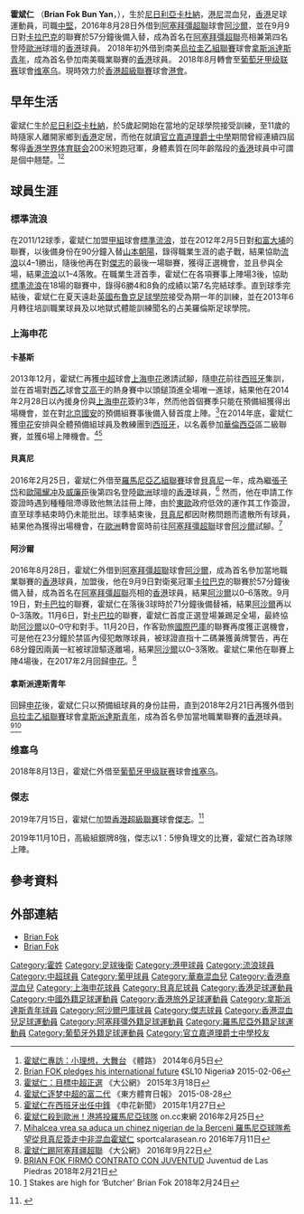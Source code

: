 {{Infobox football biography
| name       = 霍斌仁 <br> Brian Fok Bun Yan
| image      = 
| fullname   = 霍斌仁
| nickname    = 
| birth_date  = {{birth date and age|1994|3|8}}
| birth_place = [[尼日利亞|尼日利亞]]，[[卡杜納|卡杜納]]
| height      = {{height|m=1.92}}
| position    = [[中堅|中堅]]、[[前鋒|前鋒]]
| currentclub = [[香港足球代表隊|港會]]
| clubnumber  = 38
| youthyears1 = 2010–2011
| youthclubs1 = [[香港流浪足球會|標準流浪]]
| youthyears2 = 2012–2013
| youthclubs2 = [[布魯克足球學院|布魯克足球學院]]
| youthyears3 = 2013–2014
| youthclubs3 = 占美羅倫斯足球學院
| years1 = 2010–2012
| clubs1 = [[香港流浪足球會|標準流浪]]
| caps1  = 3
| goals1 = 0
| years2 = 2014–2019
| clubs2 = [[上海申花足球俱樂部|上海申花]]
| caps2  = 0
| goals2 = 0
| years3 = 2014–2015
| clubs3 = → {{link-en|卡基斯足球會|CF Cracks|卡基斯}}
| caps3  = 6
| goals3 = 0
| years4 = 2015–2016
| clubs4 = → [[貝真尼足球會|貝真尼]] 
| caps4  = 0
| goals4 = 0
| years5 = 2016–2017
| clubs5 = → [[阿沙爾巴庫足球會|阿沙爾巴庫]]
| caps5  = 4
| goals5 = 0
| years6 = 2017–2018
| clubs6 = → [[拿斯派達斯青年體育會|拿斯派達斯青年]]
| caps6  = 0
| goals6 = 0
| years7 = 2018–2019
| clubs7 = → [[維塞烏學院足球會|維塞烏]]
| caps7  = 0
| goals7 = 0
| years8 = 2019–2020
| clubs8 = [[傑志體育會|傑志]]
| caps8  = 0
| goals8 = 0
| years9 = 2021–
| clubs9 = [[香港足球會|港會]]
| caps9  = 0
| goals9 = 0
| nationalyears1 = 2010–2012
| nationalteam1  = [[香港17歲以下足球代表隊|香港U18]]
| nationalcaps1  = 2
| nationalgoals1 = 0
| nationalyears2 = 2012–2014
| nationalteam2  = [[香港20歲以下足球代表隊|香港U20]]
| nationalcaps2  = 3
| nationalgoals2 = 0
| nationalyears3 = 2015–2017
| nationalteam3  = [[香港奧運足球代表隊|香港U23]]
| nationalcaps3  = 3
| nationalgoals3 = 0
| nationalyears4 = 2012–
| nationalteam4  = [[香港足球代表隊|香港]]
| nationalcaps4  = 0
| nationalgoals4 = 0
| pcupdate = 2021年9月21日
| ntupdate = 2020年7月21日
}}

'''霍斌仁''' （'''Brian Fok Bun Yan'''，{{bd|1994年|3月8日}}），生於[[尼日利亞|尼日利亞]][[卡杜納|卡杜納]]，[[香港|港]][[尼日利亞|尼]]混血兒，[[香港|香港]]足球運動員，司職[[中堅|中堅]]，2016年8月28日外借到[[阿塞拜疆足球超級聯賽|阿塞拜彊超聯]]球會[[阿沙爾足球會|阿沙爾]]，並在9月9日對[[卡拉巴克足球會|卡拉巴克]]的聯賽於57分鐘後備入替，成為首名在[[阿塞拜疆足球超級聯賽|阿塞拜彊超聯]]亮相兼第四名登陸[[歐洲|歐洲]]球壇的[[香港|香港]]球員。 2018年初外借到南美[[烏拉圭足球乙級聯賽|烏拉圭乙組聯賽]]球會[[拿斯派達斯青年體育會|拿斯派達斯青年]]，成為首名參加南美職業聯賽的[[香港|香港]]球員。 2018年8月轉會至[[葡萄牙足球甲级联赛|葡萄牙甲级联赛]]球會[[维塞乌学院足球会|维塞乌]]。現時效力於[[香港超級聯賽|香港超級聯賽]]球會[[香港足球會|港會]]。

==早年生活==
霍斌仁生於[[尼日利亞|尼日利亞]][[卡杜納|卡杜納]]，於5歲起開始在當地的足球學院接受訓練，至11歲的時隨家人離開家鄉到[[香港|香港]]定居，而他在就讀[[官立嘉道理爵士中學（西九龍）|官立嘉道理爵士中學]]期間曾經連續四屆奪得[[香港学界体育联会|香港学界体育联会]]200米短跑冠軍，身體素質在同年齡階段的[[香港|香港]]球員中可謂是個中翹楚。<ref>[http://sportsroad.hk/archives/28220 霍斌仁專訪：小理想，大舞台] 《體路》 2014年6月5日</ref><ref>[http://www.sl10.ng/news/articles/categories/nigeria-players-abroad/shanghai-shenhua-s-hong-kong-youth-teamer-brian-fok-pledges-international-future-to-nigeria/200324 Brian FOK pledges his international future] 《SL10 Nigeria》 2015-02-06</ref>

==球員生涯==
===標準流浪===
在2011/12球季，霍斌仁加盟[[香港甲組足球聯賽|甲組]]球會[[香港流浪足球會|標準流浪]]，並在2012年2月5日對[[大埔足球會|和富大埔]]的聯賽，以後備身份在90分鐘入替[[山本朝陽|山本朝陽]]，錄得職業生涯的處子戰，結果協助[[香港流浪足球會|流浪]]以4–1勝出，隨後他再在對[[傑志體育會|傑志]]的最後一場聯賽，獲得正選機會，並且參與全場，結果[[香港流浪足球會|流浪]]以1–4落敗。在職業生涯首季，霍斌仁在各項賽事上陣場3後，協助[[香港流浪足球會|標準流浪]]在18場的聯賽中，錄得6勝4和8負的成績以第7名完結球季。直到球季完結後，霍斌仁在夏天遠赴[[英國|英國]][[布魯克足球學院|布魯克足球學院]]接受為期一年的訓練，並在2013年6月轉往培訓職業球員及以地獄式體能訓練聞名的占美羅倫斯足球學院。

===上海申花===
====卡基斯====
2013年12月，霍斌仁再獲[[中國超級足球聯賽|中超]]球會[[上海申花足球俱樂部|上海申花]]邀請試腳，隨[[上海申花足球俱樂部|申花]]前往[[西班牙|西班牙]]集訓，並在首場對[[西班牙乙組足球聯賽|西乙]]球會[[阿爾科孔體育協會|艾高干]]的熱身賽中以頭鎚頂進全場唯一進球，結果他在2014年2月28日以內援身份與[[上海申花足球俱樂部|上海申花]]簽約3年，然而他首個賽季只能在預備組獲得出場機會，並在對[[北京中赫國安足球俱樂部|北京國安]]的預備組賽事後備入替首度上陣。<ref>[http://news.takungpao.com.hk/paper/q/2015/0318/2947995.html 霍斌仁：目標中超正選] 《大公網》 2015年3月18日</ref>在2014年底，霍斌仁獲[[上海申花足球俱樂部|申花]]安排與全體預備組球員及教練團到[[西班牙|西班牙]]，以{{link-en|卡基斯足球會|CF Cracks|卡基斯}}名義參加[[華倫西亞|華倫西亞]]區二級聯賽，並獲6場上陣機會。<ref>[http://epaper.sport1.cn/shtml/dftyrb/20150828/182965.shtml 霍斌仁逐梦中超的富二代] {{webarchive|url=https://web.archive.org/web/20160112213217/http://epaper.sport1.cn/shtml/dftyrb/20150828/182965.shtml |date=2016-01-12 }} 《東方體育日報》 2015-08-28</ref><ref>[http://shenhua.online.sh.cn/gb/content/2015-01/27/content_7273229.htm 霍斌仁在西班牙出任中鋒] 《申花新聞》 2015年1月27日</ref>

====貝真尼====
2016年2月25日，霍斌仁外借至[[羅馬尼亞足球乙級聯賽|羅馬尼亞乙組聯賽]]球會[[貝真尼足球會|貝真尼]]一年，成為繼[[張子岱|張子岱]]和[[歐陽耀冲|歐陽耀冲]]及[[大衛·威廉臣|威廉臣]]後第四名登陸[[歐洲|歐洲]]球壇的[[香港|香港]]球員，<ref>[http://hk.on.cc/hk/bkn/cnt/sport/20160225/bkn-20160225170301361-0225_00882_001.html 霍斌仁殺到歐洲！港將投羅馬尼亞球隊] on.cc東網 2016年2月25日 </ref> 然而，他在申請工作簽證時遇到種種阻滯導致他無法註冊上陣，由於[[東歐|東歐]]政府低效的運作其工作簽證，直至球季結束時仍未能批出。球季結束後，[[貝真尼足球會|貝真尼]]都因財務問題而遣散所有球員，結果他為獲得出場機會，在[[歐洲|歐洲]]轉會窗時前往[[阿塞拜疆足球超級聯賽|阿塞拜彊超聯]]球會[[阿沙爾足球會|阿沙爾]]試腳。<ref>[http://www.sportcalarasean.ro/mihalcea-vrea-sa-aduca-un-chinez-nigerian-de-la-berceni/ Mihalcea vrea sa aduca un chinez nigerian de la Berceni 羅馬尼亞球隊希望從貝真尼簽走中非混血霍斌仁] {{Wayback|url=http://www.sportcalarasean.ro/mihalcea-vrea-sa-aduca-un-chinez-nigerian-de-la-berceni/ |date=20160921052027 }} sportcalarasean.ro  2016年7月11日</ref>

====阿沙爾====
2016年8月28日，霍斌仁外借到[[阿塞拜疆足球超級聯賽|阿塞拜彊超聯]]球會[[阿沙爾足球會|阿沙爾]]，成為首名參加當地職業聯賽的[[香港|香港]]球員，加盟後，他在9月9日對衛冕冠軍[[卡拉巴克足球會|卡拉巴克]]的聯賽於57分鐘後備入替，成為首名在[[阿塞拜疆足球超級聯賽|阿塞拜彊超聯]]亮相的[[香港|香港]]球員，結果[[阿沙爾足球會|阿沙爾]]以0–6落敗。9月19日，對[[卡巴拉足球會|卡巴拉]]的聯賽，霍斌仁在落後3球時於71分鐘後備替補，結果[[阿沙爾足球會|阿沙爾]]再以0–3落敗。11月6日，對[[卡巴拉足球會|卡巴拉]]的聯賽，霍斌仁首度正選登場兼踢足全場，最終協助[[阿沙爾足球會|阿沙爾]]以0–0守和對手。11月20日，作客勁旅[[國際巴庫足球會|國際巴庫]]的聯賽再度獲正選機會，可是他在23分鐘於禁區內侵犯敵隊球員，被球證直指十二碼兼獲黃牌警告，再在68分鐘因兩黃一紅被球證驅逐離場，結果[[阿沙爾足球會|阿沙爾]]以0–3落敗。霍斌仁果他在聯賽上陣4場後，在2017年2月回歸[[上海申花足球俱樂部|申花]]。<ref>[http://news.takungpao.com.hk/paper/q/2016/0922/3372144.html 霍斌仁踢阿塞拜疆超聯] 《大公網》 2016年9月22日</ref>

====拿斯派達斯青年====
回歸[[上海申花足球俱樂部|申花]]後，霍斌仁只以預備組球員的身份註冊，直到2018年2月21日再獲外借到[[烏拉圭足球乙級聯賽|烏拉圭乙組聯賽]]球會[[拿斯派達斯青年體育會|拿斯派達斯青年]]，成為首名參加當地職業聯賽的[[香港|香港]]球員。<ref>[http://juventud.uy/brian-fok-firmo-contrato-con-juventud BRIAN FOK FIRMÓ CONTRATO CON JUVENTUD] Juventud de Las Piedras 2018年2月21日</ref><ref>[http://www.scmp.com/sport/hong-kong/article/2134544/stakes-are-high-butcher-brian-fok-he-relishing-meaty-challenge] Stakes are high for ‘Butcher’ Brian Fok  2018年2月24日</ref>

===维塞乌===
2018年8月13日，霍斌仁外借至[[葡萄牙足球甲级联赛|葡萄牙甲级联赛]]球會[[维塞乌学院足球会|维塞乌]]。

===傑志===
2019年7月15日，霍斌仁加盟[[香港超級聯賽|香港超級聯賽]]球會[[傑志體育会|傑志]]。<ref>{{cite web |title=霍斌仁回流香港 成傑志來季首名新後衛 |url=https://www.sportsroad.hk/archives/258578 |website=Sportsroad.hk |accessdate=15 July 2019}} {{zh-hk icon}}</ref>

2019年11月10日，高級組銀牌8強，傑志以1：5慘負理文的比賽，霍斌仁首為球隊上陣。

==參考資料==
{{reflist}}

==外部連結==
*[https://www.transfermarkt.com/brian-fok/profil/spieler/212684 Brian Fok]
*[https://us.soccerway.com/players/brian-fok/224413/ Brian Fok]
{{傑志球員名單}}

{{DEFAULTSORT:Fok Brian}}
[[Category:霍姓|Category:霍姓]]
[[Category:足球後衛|Category:足球後衛]]
[[Category:港甲球員|Category:港甲球員]]
[[Category:流浪球員|Category:流浪球員]]
[[Category:中超球員|Category:中超球員]]
[[Category:葡甲球員|Category:葡甲球員]]
[[Category:華裔混血兒|Category:華裔混血兒]]
[[Category:香港裔混血兒|Category:香港裔混血兒]]
[[Category:上海申花球員|Category:上海申花球員]]
[[Category:貝真尼球員|Category:貝真尼球員]]
[[Category:香港足球運動員|Category:香港足球運動員]]
[[Category:中國外籍足球運動員|Category:中國外籍足球運動員]]
[[Category:香港旅外足球運動員|Category:香港旅外足球運動員]]
[[Category:拿斯派達斯青年球員|Category:拿斯派達斯青年球員]]
[[Category:阿沙爾巴庫球員|Category:阿沙爾巴庫球員]]
[[Category:傑志球員|Category:傑志球員]]
[[Category:香港混血兒足球運動員|Category:香港混血兒足球運動員]]
[[Category:阿塞拜彊外籍足球運動員|Category:阿塞拜彊外籍足球運動員]]
[[Category:羅馬尼亞外籍足球運動員|Category:羅馬尼亞外籍足球運動員]]
[[Category:葡萄牙外籍足球運動員|Category:葡萄牙外籍足球運動員]]
[[Category:官立嘉道理爵士中學校友|Category:官立嘉道理爵士中學校友]]